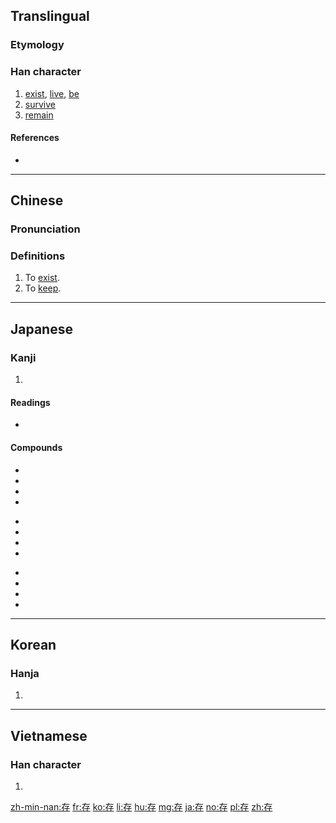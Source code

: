{{character info/new}}
==Translingual==

===Etymology===
{{Han compound|才|子|c1=p|c2=s|ls=psc}}

===Han character===
{{Han char|rn=39|rad=子|as=03|sn=6|four=40247|canj=KLND|ids=⿸𠂇⿰丨子}}

# [[exist]], [[live]], [[be]]
# [[survive]]
# [[remain]]

====References====
* {{Han ref|kx=0278.020|dkj=06943|dj=0545.080|hdz=21009.070|uh=5B58|ud=23384|bh=A673|bd=42611}}

----

==Chinese==
{{zh-forms}}

===Pronunciation===
{{zh-pron
|m=cún
|c=cyun4
|h=pfs=chhùn
|md=
|mn=chûn
|w=
|mc=y
|oc=y
|cat=v
}}

===Definitions===
{{zh-hanzi}}

# To [[exist]].
# To [[keep]].

----

==Japanese==

===Kanji===
{{ja-kanji|grade=6|rs=子03}}

# {{defn|lang=ja|sort=子03}}

====Readings====
* {{ja-readings|goon=[[ぞん]] (zon)|kanon=[[そん]] (son)|kun=[[たもつ]] (tamotsu), [[ある]] (aru), [[とう]] (tou)}}

====Compounds====
{{top3}}
* {{l|ja|sc=Jpan|保存|tr=ほぞん, hozon}}
* {{l|ja|sc=Jpan|存続|tr=そんぞく, sonzoku}}
* {{l|ja|sc=Jpan|依存|tr=いぞん, izon}}
* {{l|ja|sc=Jpan|依存症|tr=いぞんしょう, izonshō}}
{{mid3}}
* {{l|ja|sc=Jpan|現存|tr=げんぞん, genzon}}
* {{l|ja|sc=Jpan|共存|tr=きょうぞん, kyōzon}}
* {{l|ja|sc=Jpan|生存|tr=せいぞん, seizon}}
* {{l|ja|sc=Jpan|生存権|tr=せいぞんけん, seizonken}}
{{mid3}}
* {{l|ja|sc=Jpan|残存|tr=ざんぞん, zanzon}}
* {{l|ja|sc=Jpan|存立|tr=そんりつ, sonritsu}}
* {{l|ja|sc=Jpan|存否|tr=そんぴ, sonpi}}
* {{l|ja|sc=Jpan|存心|tr=ぞんしん, zonshin}}
{{bottom}}

----

==Korean==

===Hanja===
{{ko-hanja|hangeul=[[존]]|rv=jon|mr=chon}}

# {{defn|lang=ko|sort=子03}}

----

==Vietnamese==

===Han character===
{{vi-hantu|[[tồn]], [[dòn]], [[sòn]], [[ròn]], [[tòn]]|rs=子03}}

# {{defn|lang=vi|sort=子03}}

[[zh-min-nan:存]]
[[fr:存]]
[[ko:存]]
[[li:存]]
[[hu:存]]
[[mg:存]]
[[ja:存]]
[[no:存]]
[[pl:存]]
[[zh:存]]